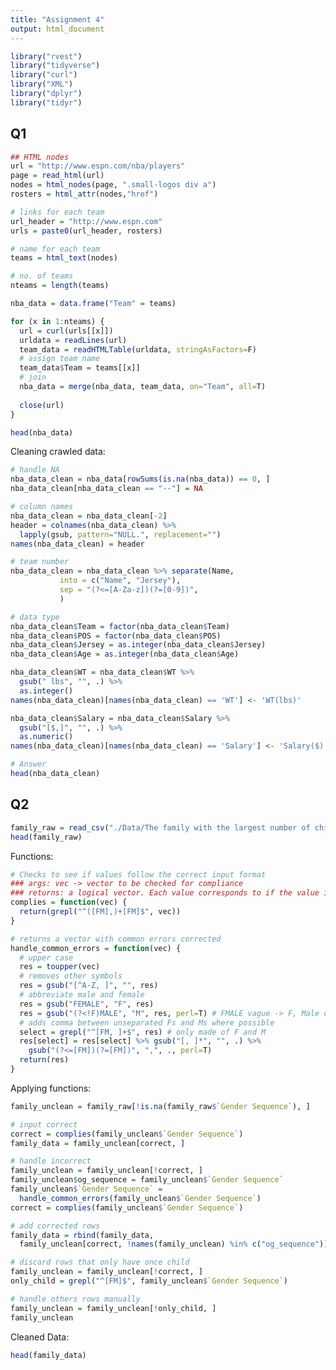 ---
title: "Assignment 4"
output: html_document
---

```{r, message=F}
library("rvest")
library("tidyverse")
library("curl")
library("XML")
library("dplyr")
library("tidyr")
```

## Q1

```{r}
## HTML nodes
url = "http://www.espn.com/nba/players"
page = read_html(url)
nodes = html_nodes(page, ".small-logos div a")
rosters = html_attr(nodes,"href")

# links for each team
url_header = "http://www.espn.com"
urls = paste0(url_header, rosters)

# name for each team
teams = html_text(nodes)

# no. of teams
nteams = length(teams)

nba_data = data.frame("Team" = teams)

for (x in 1:nteams) {
  url = curl(urls[[x]])
  urldata = readLines(url)
  team_data = readHTMLTable(urldata, stringAsFactors=F)
  # assign team name
  team_data$Team = teams[[x]]
  # join
  nba_data = merge(nba_data, team_data, on="Team", all=T)
  
  close(url)
}

head(nba_data)
```

Cleaning crawled data:

```{r}
# handle NA
nba_data_clean = nba_data[rowSums(is.na(nba_data)) == 0, ]
nba_data_clean[nba_data_clean == "--"] = NA

# column names
nba_data_clean = nba_data_clean[-2]
header = colnames(nba_data_clean) %>% 
  lapply(gsub, pattern="NULL.", replacement="")
names(nba_data_clean) = header

# team number 
nba_data_clean = nba_data_clean %>% separate(Name, 
           into = c("Name", "Jersey"), 
           sep = "(?<=[A-Za-z])(?=[0-9])",
           )

# data type
nba_data_clean$Team = factor(nba_data_clean$Team)
nba_data_clean$POS = factor(nba_data_clean$POS)
nba_data_clean$Jersey = as.integer(nba_data_clean$Jersey)
nba_data_clean$Age = as.integer(nba_data_clean$Age)

nba_data_clean$WT = nba_data_clean$WT %>% 
  gsub(" lbs", "", .) %>%
  as.integer()
names(nba_data_clean)[names(nba_data_clean) == 'WT'] <- 'WT(lbs)'

nba_data_clean$Salary = nba_data_clean$Salary %>% 
  gsub("[$,]", "", .) %>%
  as.numeric()
names(nba_data_clean)[names(nba_data_clean) == 'Salary'] <- 'Salary($)'

# Answer
head(nba_data_clean)
```

## Q2

``` {r}
family_raw = read_csv("./Data/The family with the largest number of children.csv")
head(family_raw)
```

Functions:

```{r}
# Checks to see if values follow the correct input format
### args: vec -> vector to be checked for compliance
### returns: a logical vector. Each value corresponds to if the value in that same position in the input passes the compliance check
complies = function(vec) {
  return(grepl("^([FM],)+[FM]$", vec))
}

# returns a vector with common errors corrected
handle_common_errors = function(vec) {
  # upper case
  res = toupper(vec)
  # removes other symbols
  res = gsub("[^A-Z, ]", "", res)
  # abbreviate male and female
  res = gsub("FEMALE", "F", res)
  res = gsub("(?<!F)MALE", "M", res, perl=T) # FMALE vague -> F, Male or Female
  # adds comma between unseparated Fs and Ms where possible
  select = grepl("^[FM, ]+$", res) # only made of F and M
  res[select] = res[select] %>% gsub("[, ]*", "", .) %>% 
    gsub("(?<=[FM])(?=[FM])", ",", ., perl=T)
  return(res)
}
```

Applying functions:

```{r}
family_unclean = family_raw[!is.na(family_raw$`Gender Sequence`), ]

# input correct
correct = complies(family_unclean$`Gender Sequence`)
family_data = family_unclean[correct, ]

# handle incorrect
family_unclean = family_unclean[!correct, ]
family_unclean$og_sequence = family_unclean$`Gender Sequence`
family_unclean$`Gender Sequence` = 
  handle_common_errors(family_unclean$`Gender Sequence`)
correct = complies(family_unclean$`Gender Sequence`)

# add corrected rows
family_data = rbind(family_data, 
  family_unclean[correct, !names(family_unclean) %in% c("og_sequence")])

# discard rows that only have once child
family_unclean = family_unclean[!correct, ]
only_child = grepl("^[FM]$", family_unclean$`Gender Sequence`)

# handle others rows manually
family_unclean = family_unclean[!only_child, ]
family_unclean
```

Cleaned Data:

```{r}
head(family_data)
```